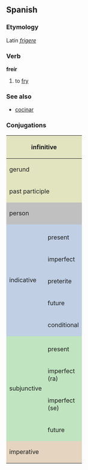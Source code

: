 ==Spanish==
===Etymology===
Latin ''[[frigere]]''
===Verb===
'''freír'''

# to [[fry]]

===See also===
*[[cocinar]]

===Conjugations===
<center>
{| style="background:#F0F0F0"

|-
! colspan="3" style="background:#e2e4c0" | infinitive
| colspan="5" | freír

|-
! colspan="3" style="background:#e2e4c0" | gerund
| colspan="5" | friendo

|-
! colspan="3" style="background:#e2e4c0" | past participle
| colspan="5" | [[frito]] or [[freído]]

|-
! colspan="2" rowspan="2" style="background:#C0C0C0" | person
! colspan="3" style="background:#C0C0C0" | singular
! colspan="3" style="background:#C0C0C0" | plural

|-
! style="background:#C0C0C0;width:12.5%" | first
! style="background:#C0C0C0;width:12.5%" | second
! style="background:#C0C0C0;width:12.5%" | third
! style="background:#C0C0C0;width:12.5%" | first
! style="background:#C0C0C0;width:12.5%" | second
! style="background:#C0C0C0;width:12.5%" | third

|-
! rowspan="6" style="background:#c0cfe4" | indicative

! style="background:#c0cfe4" colspan="1" | 
! style="background:#c0cfe4" | yo
! style="background:#c0cfe4" | tú
! style="background:#c0cfe4" | usted
! style="background:#c0cfe4" | nosotros
! style="background:#c0cfe4" | vosotros
! style="background:#c0cfe4" | ustedes

|-
! style="height:3em;background:#c0cfe4" | present
| frío
| fríes
| fríe
| freímos
| freís
| fríen

|-
! style="height:3em;background:#c0cfe4" | imperfect
| freía
| freías
| freía
| freíamos
| freíais
| freían

|-
! style="height:3em;background:#c0cfe4" | preterite
| freí
| freíste
| frió
| freímos
| freísteis
| frieron

|-
! style="height:3em;background:#c0cfe4" | future
| freiré
| freirás
| freirá
| freiremos
| freiréis
| freirán

|-
! style="height:3em;background:#c0cfe4" | conditional
| freiría
| freirías
| freiría
| freiríamos
| freiríais
| freirían

|-
! rowspan="5" style="background:#c0e4c0" | subjunctive
! style="background:#c0e4c0" | 
! style="background:#c0e4c0" | yo
! style="background:#c0e4c0" | tú
! style="background:#c0e4c0" | usted
! style="background:#c0e4c0" | nosotros
! style="background:#c0e4c0" | vosotros
! style="background:#c0e4c0" | ustedes

|-
! style="height:3em;background:#c0e4c0" | present
| fría
| frías
| fría
| friamos
| friáis
| frían

|-
! style="height:3em;background:#c0e4c0" rowspan="1" | imperfect<br>(ra)
| friera
| frieras
| friera
| friéramos
| frierais
| frieran

|-
! style="height:3em;background:#c0e4c0" rowspan="1" | imperfect<br>(se)
| friese
| frieses
| friese
| friésemos
| frieseis
| friesen

|-
! style="height:3em;background:#c0e4c0" rowspan="1" | future
| friere
| frieres
| friere
| friéremos
| friereis
| frieren

|-
! colspan="2" rowspan="2" style="height:3em;background:#e4d4c0" | imperative
! style="background:#e4d4c0" | -
! style="background:#e4d4c0" | tú
! style="background:#e4d4c0" | usted
! style="background:#e4d4c0" | nosotros
! style="background:#e4d4c0" | vosotros
! style="background:#e4d4c0" | ustedes

|-
|
| fríe
| fría
| friamos
| freíd
| frían

|}
</center>
